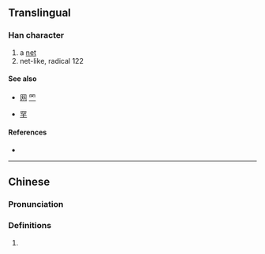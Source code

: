 {{also|穴|四|罓}}
{{character info}}
==Translingual==

===Han character===
{{Han char|rn=14|rad=冖|as=02|sn=4|four=|canj=BC|ids=⿱冖儿(J),⿱冖⿰丿㇄(H)}}

# a [[net]]
# net-like, radical 122

====See also====
* {{l|mul|穴}} [[网]] [[罓]]
* {{l|mul|罙}} [[罕]]

====References====
* {{Han ref|kx=0130.151|uh=34C1|ud=13505}}

----

==Chinese==
{{zh-forms}}

===Pronunciation===
{{zh-pron
|m=wǎng
|c=mong5
|mc=
|oc=
|ma=
|cat=n,a
}}

===Definitions===
{{zh-hanzi}}

# {{rfdef|zh}}